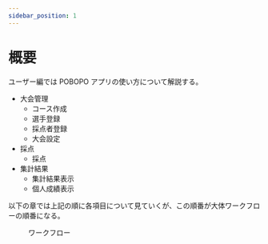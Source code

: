 ```yaml
---
sidebar_position: 1
---
```



# 概要

ユーザー編では POBOPO アプリの使い方について解説する。

- 大会管理
  - コース作成
  - 選手登録
  - 採点者登録
  - 大会設定
- 採点
  - 採点
- 集計結果
  - 集計結果表示
  - 個人成績表示

以下の章では上記の順に各項目について見ていくが、この順番が大体ワークフローの順番になる。

<figure>
  <Drawio content={workFlow} title={"ワークフロー"} />
  <figcaption className="text--center">ワークフロー</figcaption>
</figure>
